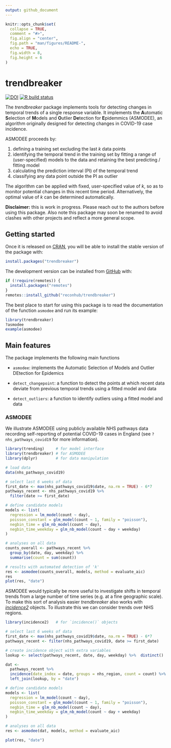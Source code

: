 ```yaml
---
output: github_document
---
```


<!-- README.md is generated from README.Rmd. Please edit that file -->

```r
knitr::opts_chunk$set(
  collapse = TRUE,
  comment = "#>",
  fig.align = "center",
  fig.path = "man/figures/README-",
  echo = TRUE,
  fig.width = 8,
  fig.height = 6
)
```

# trendbreaker

<!-- badges: start -->
[![DOI](https://zenodo.org/badge/DOI/10.5281/zenodo.3888494.svg)](https://doi.org/10.5281/zenodo.3888494)
[![R build status](https://github.com/reconhub/trendbreaker/workflows/R-CMD-check/badge.svg)](https://github.com/reconhub/trendbreaker/actions)
<!-- badges: end -->

The *trendbreaker* package implements tools for detecting changes in temporal
trends of a single response variable. It implements the **A**utomatic 
**S**election of **M**odels and **O**utlier **De**tection for **E**pidemmics 
(ASMODEE), an algorithm originally designed for detecting changes in COVID-19 
case incidence. 

ASMODEE proceeds by:

1. defining a training set excluding the last *k* data points
2. identifying the temporal trend in the training set by fitting a range of
   (user-specified) models to the data and retaining the best predicting /
   fitting model
3. calculating the prediction interval (PI) of the temporal trend
4. classifying any data point outside the PI as outlier

The algorithm can be applied with fixed, user-specified value of *k*, so as to
monitor potential changes in this recent time period. Alternatively, the optimal
value of *k* can be determined automatically.

**Disclaimer:** this is work in progress. Please reach out to the authors before
using this package. Also note this package may soon be renamed to avoid clashes
with other projects and reflect a more general scope.


## Getting started

Once it is released on [CRAN](https://CRAN.R-project.org), you will be able to
install the stable version of the package with:

``` r
install.packages("trendbreaker")
```

The development version can be installed from [GitHub](https://github.com/) with:

``` r
if (!require(remotes)) {
  install.packages("remotes")
}
remotes::install_github("reconhub/trendbreaker")
```

The best place to start for using this package is to read the documentation of
the function `asmodee` and run its example:

```r
library(trendbreaker)
?asmodee
example(asmodee)
```


## Main features

The package implements the following main functions

* `asmodee`: implements the Automatic Selection of Models and Outlier DEtection
  for Epidemics
  
* `detect_changepoint`: a function to detect the points at which recent data
  deviate from previous temporal trends using a fitted model and
  data

* `detect_outliers`: a function to identify outliers using a fitted model and
  data
  


### ASMODEE

We illustrate ASMODEE using publicly available NHS pathways data recording
self-reporting of potential COVID-19 cases in England 
(see `?nhs_pathways_covid19` for more information). 

```r
library(trending)     # for model interface
library(trendbreaker) # for ASMODEE
library(dplyr)        # for data manipulation

# load data
data(nhs_pathways_covid19)

# select last 6 weeks of data
first_date <- max(nhs_pathways_covid19$date, na.rm = TRUE) - 6*7
pathways_recent <- nhs_pathways_covid19 %>%
  filter(date >= first_date)

# define candidate models
models <- list(
  regression = lm_model(count ~ day),
  poisson_constant = glm_model(count ~ 1, family = "poisson"),
  negbin_time = glm_nb_model(count ~ day),
  negbin_time_weekday = glm_nb_model(count ~ day + weekday)
)

# analyses on all data
counts_overall <- pathways_recent %>%
  group_by(date, day, weekday) %>%
  summarise(count = sum(count))

# results with automated detection of 'k'
res <- asmodee(counts_overall, models, method = evaluate_aic)
res
plot(res, "date")
```

ASMODEE would typically be more useful to investigate shifts in temporal trends
from a large number of time series (e.g. at a fine geographic scale).  To make
this sort of analysis easier *trendbreaker* also works with 
[*incidence2*](https://github.com/reconhub/incidence2/) objects.  To illustrate
this we can consider trends over NHS regions.

```r
library(incidence2)   # for `incidence()` objects

# select last 6 weeks of data
first_date <- max(nhs_pathways_covid19$date, na.rm = TRUE) - 6*7
pathways_recent <- filter(nhs_pathways_covid19, date >= first_date)

# create incidence object with extra variables
lookup <- select(pathways_recent, date, day, weekday) %>%  distinct()

dat <-
  pathways_recent %>%
  incidence(date_index = date, groups = nhs_region, count = count) %>%
  left_join(lookup, by = "date")

# define candidate models
models <- list(
  regression = lm_model(count ~ day),
  poisson_constant = glm_model(count ~ 1, family = "poisson"),
  negbin_time = glm_nb_model(count ~ day),
  negbin_time_weekday = glm_nb_model(count ~ day + weekday)
)

# analyses on all data
res <- asmodee(dat, models, method = evaluate_aic)

plot(res, "date")
```
